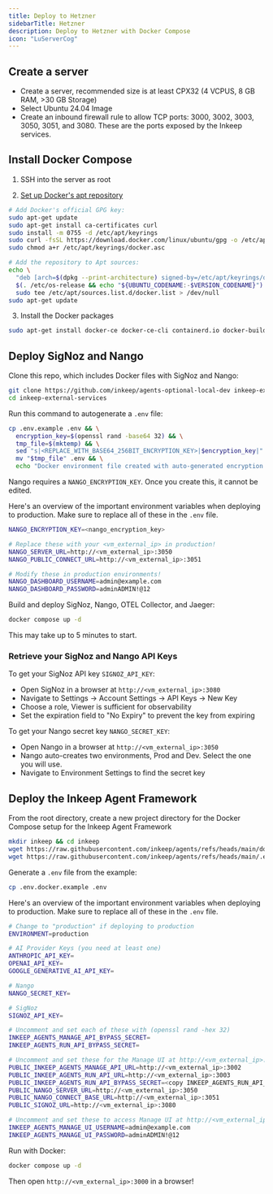```yaml
---
title: Deploy to Hetzner
sidebarTitle: Hetzner
description: Deploy to Hetzner with Docker Compose
icon: "LuServerCog"
---
```


## Create a server

- Create a server, recommended size is at least CPX32 (4 VCPUS, 8 GB RAM, >30 GB Storage)
- Select Ubuntu 24.04 Image
- Create an inbound firewall rule to allow TCP ports: 3000, 3002, 3003, 3050, 3051, and 3080. These are the ports exposed by the Inkeep services.

## Install Docker Compose

1. SSH into the server as root

2. [Set up Docker's apt repository](https://docs.docker.com/engine/install/ubuntu/#install-using-the-repository)
```bash
# Add Docker's official GPG key:
sudo apt-get update
sudo apt-get install ca-certificates curl
sudo install -m 0755 -d /etc/apt/keyrings
sudo curl -fsSL https://download.docker.com/linux/ubuntu/gpg -o /etc/apt/keyrings/docker.asc
sudo chmod a+r /etc/apt/keyrings/docker.asc

# Add the repository to Apt sources:
echo \
  "deb [arch=$(dpkg --print-architecture) signed-by=/etc/apt/keyrings/docker.asc] https://download.docker.com/linux/ubuntu \
  $(. /etc/os-release && echo "${UBUNTU_CODENAME:-$VERSION_CODENAME}") stable" | \
  sudo tee /etc/apt/sources.list.d/docker.list > /dev/null
sudo apt-get update
```

3. Install the Docker packages
```bash
sudo apt-get install docker-ce docker-ce-cli containerd.io docker-buildx-plugin docker-compose-plugin
```

## Deploy SigNoz and Nango

Clone this repo, which includes Docker files with SigNoz and Nango:
```bash
git clone https://github.com/inkeep/agents-optional-local-dev inkeep-external-services
cd inkeep-external-services
```

Run this command to autogenerate a `.env` file:
```bash
cp .env.example .env && \
  encryption_key=$(openssl rand -base64 32) && \
  tmp_file=$(mktemp) && \
  sed "s|<REPLACE_WITH_BASE64_256BIT_ENCRYPTION_KEY>|$encryption_key|" .env > "$tmp_file" && \
  mv "$tmp_file" .env && \
  echo "Docker environment file created with auto-generated encryption key"
```

Nango requires a `NANGO_ENCRYPTION_KEY`. Once you create this, it cannot be edited.

Here's an overview of the important environment variables when deploying to production. Make sure to replace all of these in the `.env` file.
```bash
NANGO_ENCRYPTION_KEY=<nango_encryption_key>

# Replace these with your <vm_external_ip> in production!
NANGO_SERVER_URL=http://<vm_external_ip>:3050
NANGO_PUBLIC_CONNECT_URL=http://<vm_external_ip>:3051

# Modify these in production environments!
NANGO_DASHBOARD_USERNAME=admin@example.com
NANGO_DASHBOARD_PASSWORD=adminADMIN!@12
```

Build and deploy SigNoz, Nango, OTEL Collector, and Jaeger:
```bash
docker compose up -d
```
This may take up to 5 minutes to start.

### Retrieve your SigNoz and Nango API Keys

To get your SigNoz API key `SIGNOZ_API_KEY`:
- Open SigNoz in a browser at `http://<vm_external_ip>:3080`
- Navigate to Settings → Account Settings → API Keys → New Key
- Choose a role, Viewer is sufficient for observability
- Set the expiration field to "No Expiry" to prevent the key from expiring

To get your Nango secret key `NANGO_SECRET_KEY`:
- Open Nango in a browser at `http://<vm_external_ip>:3050`
- Nango auto-creates two environments, Prod and Dev. Select the one you will use.
- Navigate to Environment Settings to find the secret key

## Deploy the Inkeep Agent Framework

From the root directory, create a new project directory for the Docker Compose setup for the Inkeep Agent Framework
```bash
mkdir inkeep && cd inkeep
wget https://raw.githubusercontent.com/inkeep/agents/refs/heads/main/docker-compose.yml
wget https://raw.githubusercontent.com/inkeep/agents/refs/heads/main/.env.docker.example
```

Generate a `.env` file from the example:
```bash
cp .env.docker.example .env
```

Here's an overview of the important environment variables when deploying to production. Make sure to replace all of these in the `.env` file.
```bash
# Change to "production" if deploying to production
ENVIRONMENT=production

# AI Provider Keys (you need at least one)
ANTHROPIC_API_KEY=
OPENAI_API_KEY=
GOOGLE_GENERATIVE_AI_API_KEY=

# Nango
NANGO_SECRET_KEY=

# SigNoz
SIGNOZ_API_KEY=

# Uncomment and set each of these with (openssl rand -hex 32)
INKEEP_AGENTS_MANAGE_API_BYPASS_SECRET=
INKEEP_AGENTS_RUN_API_BYPASS_SECRET=

# Uncomment and set these for the Manage UI at http://<vm_external_ip>:3000
PUBLIC_INKEEP_AGENTS_MANAGE_API_URL=http://<vm_external_ip>:3002
PUBLIC_INKEEP_AGENTS_RUN_API_URL=http://<vm_external_ip>:3003
PUBLIC_INKEEP_AGENTS_RUN_API_BYPASS_SECRET=<copy INKEEP_AGENTS_RUN_API_BYPASS_SECRET>
PUBLIC_NANGO_SERVER_URL=http://<vm_external_ip>:3050
PUBLIC_NANGO_CONNECT_BASE_URL=http://<vm_external_ip>:3051
PUBLIC_SIGNOZ_URL=http://<vm_external_ip>:3080

# Uncomment and set these to access Manage UI at http://<vm_external_ip>:3000
INKEEP_AGENTS_MANAGE_UI_USERNAME=admin@example.com
INKEEP_AGENTS_MANAGE_UI_PASSWORD=adminADMIN!@12
```

Run with Docker:
```bash
docker compose up -d
```

Then open `http://<vm_external_ip>:3000` in a browser!
